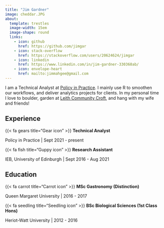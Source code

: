 ```yaml
---
title: "Jim Gardner"
image: cheddar.JPG
about: 
  template: trestles
  image-width: 15em
  image-shape: round
  links: 
    - icon: github
      href: https://github.com/jimgar
    - icon: stack-overflow
      href: https://stackoverflow.com/users/20624624/jimgar
    - icon: linkedin
      href: https://www.linkedin.com/in/jim-gardner-330368ab/
    - icon: envelope-heart
      href: mailto:jimmahgee@gmail.com
---
```


I am a Technical Analyst at [Policy in Practice](https://policyinpractice.co.uk/). I mainly use R to smoothen our workflows, and deliver analytics projects for clients. In my personal time I love to boulder, garden at [Leith Community Croft](https://www.earth-in-common.org/), and hang with my wife and friends!

## Experience

{{< fa gears title="Gear icon" >}} **Technical Analyst**

Policy in Practice \| Sept 2021 - present

{{< fa fish title="Guppy icon" >}} **Research Assistant**

IEB, University of Edinburgh \| Sept 2016 - Aug 2021

## Education

{{< fa carrot title="Carrot icon" >}} **MSc Gastronomy (Distinction)**

Queen Margaret University \| 2016 - 2017

{{< fa seedling title="Seedling icon" >}} **BSc Biological Sciences (1st Class Hons)**

Heriot-Watt University \| 2012 - 2016
